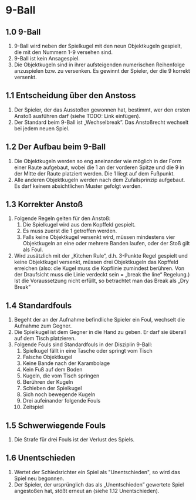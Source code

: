 # 9-Ball

## 1.0 9-Ball

1. 9-Ball wird neben der Spielkugel mit den neun Objektkugeln gespielt, die mit den Nummern 1-9 versehen sind.
2. 9-Ball ist kein Ansagespiel.
3. Die Objektkugeln sind in ihrer aufsteigenden numerischen Reihenfolge anzuspielen bzw. zu versenken. Es gewinnt der Spieler, der die 9 korrekt versenkt.

## 1.1 Entscheidung über den Anstoss

1. Der Spieler, der das Ausstoßen gewonnen hat, bestimmt, wer den ersten Anstoß ausführen darf (siehe TODO: Link einfügen).
2. Der Standard beim 9-Ball ist „Wechselbreak”. Das Anstoßrecht wechselt bei jedem neuen Spiel.

## 1.2 Der Aufbau beim 9-Ball

1. Die Objektkugeln werden so eng aneinander wie möglich in der Form einer Raute aufgebaut, wobei die 1 an der vorderen Spitze und die 9 in der Mitte der Raute platziert werden. Die 1 liegt auf dem Fußpunkt.
2. Alle anderen Objektkugeln werden nach dem Zufallsprinzip aufgebaut. Es darf keinem absichtlichen Muster gefolgt werden.

## 1.3 Korrekter Anstoß

1. Folgende Regeln gelten für den Anstoß:
    1. Die Spielkugel wird aus dem Kopffeld gespielt.
    2. Es muss zuerst die 1 getroffen werden.
    3. Falls keine Objektkugel versenkt wird, müssen mindestens vier Objektkugeln an eine oder mehrere Banden laufen, oder der Stoß gilt als Foul.
2. Wird zusätzlich mit der „Kitchen Rule“, d.h. 3-Punkte Regel gespielt und keine Objektkugel versenkt, müssen drei Objektkugeln das Kopffeld erreichen (also: die Kugel muss die Kopflinie zumindest berühren. Von der Draufsicht muss die Linie verdeckt sein = „break the line“ Regelung.) Ist die Voraussetzung nicht erfüllt, so betrachtet man das Break als „Dry Break“

## 1.4 Standardfouls

1. Begeht der an der Aufnahme befindliche Spieler ein Foul, wechselt die Aufnahme zum Gegner.
2. Die Spielkugel ist dem Gegner in die Hand zu geben. Er darf sie überall auf dem Tisch platzieren.
3. Folgende Fouls sind Standardfouls in der Disziplin 9-Ball:
    1. Spielkugel fällt in eine Tasche oder springt vom Tisch
    2. Falsche Objektkugel
    3. Keine Bande nach der Karambolage
    4. Kein Fuß auf dem Boden
    5. Kugeln, die vom Tisch springen
    6. Berühren der Kugeln
    7. Schieben der Spielkugel
    8. Sich noch bewegende Kugeln
    9. Drei aufeinander folgende Fouls
    10. Zeitspiel

## 1.5 Schwerwiegende Fouls

1. Die Strafe für drei Fouls ist der Verlust des Spiels.

## 1.6 Unentschieden

1. Wertet der Schiedsrichter ein Spiel als "Unentschieden", so wird das Spiel neu begonnen.
2. Der Spieler, der ursprünglich das als „Unentschieden” gewertete Spiel angestoßen hat, stößt erneut an (siehe 1.12 Unentschieden).
